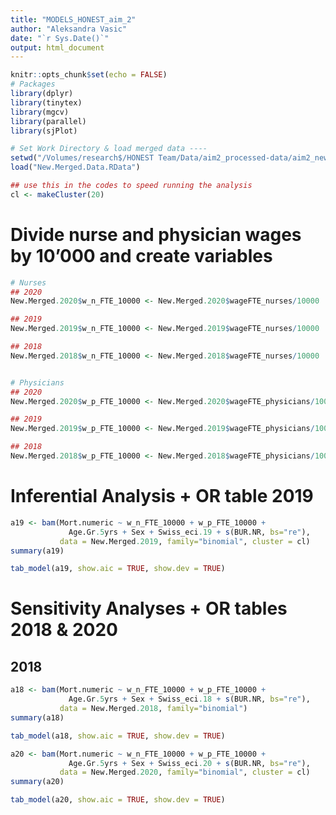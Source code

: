 ```yaml
---
title: "MODELS_HONEST_aim_2"
author: "Aleksandra Vasic"
date: "`r Sys.Date()`"
output: html_document
---
```

```r
knitr::opts_chunk$set(echo = FALSE)
# Packages
library(dplyr)
library(tinytex)
library(mgcv)
library(parallel)
library(sjPlot)

# Set Work Directory & load merged data ----
setwd("/Volumes/research$/HONEST Team/Data/aim2_processed-data/aim2_new-merged-data/")
load("New.Merged.Data.RData")

## use this in the codes to speed running the analysis
cl <- makeCluster(20)
```

# Divide nurse and physician wages by 10'000 and create variables
```r
# Nurses
## 2020
New.Merged.2020$w_n_FTE_10000 <- New.Merged.2020$wageFTE_nurses/10000

## 2019
New.Merged.2019$w_n_FTE_10000 <- New.Merged.2019$wageFTE_nurses/10000

## 2018
New.Merged.2018$w_n_FTE_10000 <- New.Merged.2018$wageFTE_nurses/10000


# Physicians
## 2020
New.Merged.2020$w_p_FTE_10000 <- New.Merged.2020$wageFTE_physicians/10000

## 2019
New.Merged.2019$w_p_FTE_10000 <- New.Merged.2019$wageFTE_physicians/10000

## 2018
New.Merged.2018$w_p_FTE_10000 <- New.Merged.2018$wageFTE_physicians/10000
```

# Inferential Analysis + OR table 2019
```r
a19 <- bam(Mort.numeric ~ w_n_FTE_10000 + w_p_FTE_10000 +
             Age.Gr.5yrs + Sex + Swiss_eci.19 + s(BUR.NR, bs="re"), 
           data = New.Merged.2019, family="binomial", cluster = cl)
summary(a19)
```

```r
tab_model(a19, show.aic = TRUE, show.dev = TRUE)
```

# Sensitivity Analyses + OR tables 2018 & 2020
## 2018
```r
a18 <- bam(Mort.numeric ~ w_n_FTE_10000 + w_p_FTE_10000 +
             Age.Gr.5yrs + Sex + Swiss_eci.18 + s(BUR.NR, bs="re"), 
           data = New.Merged.2018, family="binomial")
summary(a18)
```

```r
tab_model(a18, show.aic = TRUE, show.dev = TRUE)
```

```r
a20 <- bam(Mort.numeric ~ w_n_FTE_10000 + w_p_FTE_10000 +
             Age.Gr.5yrs + Sex + Swiss_eci.20 + s(BUR.NR, bs="re"), 
           data = New.Merged.2020, family="binomial", cluster = cl)
summary(a20)
```

```r
tab_model(a20, show.aic = TRUE, show.dev = TRUE)
```












